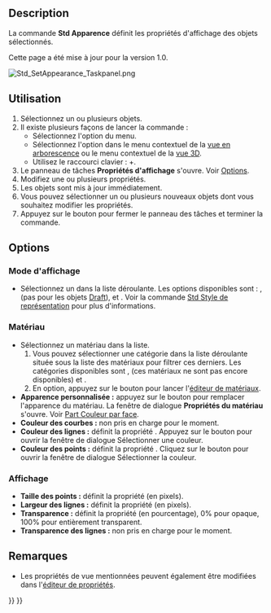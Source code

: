 <languages/>

{{Docnav/fr
|[[Std_SetMaterial/fr|Matériau]]
|[[Std_RandomColor/fr|Couleur aléatoire]]
|[[Std_View_Menu/fr|Menu Affichage]]
|IconL=Std_SetMaterial.svg
|IconR=Std_RandomColor.svg
|IconC=Freecad.svg
}}

{{GuiCommand/fr
|Name=Std SetAppearance
|Name/fr=Std Apparence
|MenuLocation=Affichage → Définir l'apparence...
|Workbenches=[[Material_Workbench/fr|Material]], [[Part_Workbench/fr|Part]], [[PartDesign_Workbench/fr|PartDesign]] et d'autres
|Shortcut={{KEY|Ctrl}}+{{KEY|D}}
|SeeAlso=[[Std_SetMaterial/fr|Std Matériau]], [[Part_ColorPerFace/fr|Part Couleur par face]]
}}

==Description==

La commande '''Std Apparence''' définit les propriétés d'affichage des objets sélectionnés.

Cette page a été mise à jour pour la version 1.0.

[[Image:Std_SetAppearance_Taskpanel.png]]
{{Caption|Le panneau des propriétés d'affichage}}

<span id="Usage"></span>
==Utilisation==

# Sélectionnez un ou plusieurs objets.
# Il existe plusieurs façons de lancer la commande :
#* Sélectionnez l'option {{MenuCommand|Affichage → [[Image:Std_SetAppearance.svg|16px]] Définir l'apparence...}} du menu.
#* Sélectionnez l'option {{MenuCommand|[[Image:Std_SetAppearance.svg|16px]] Définir l'apparence...}} dans le menu contextuel de la [[Tree_view/fr|vue en arborescence]] ou le menu contextuel de la [[3D_view/fr|vue 3D]].
#* Utilisez le raccourci clavier : {{KEY|Ctrl}}+{{KEY|D}}.
# Le panneau de tâches '''Propriétés d'affichage''' s'ouvre. Voir [[#Options|Options]].
# Modifiez une ou plusieurs propriétés.
# Les objets sont mis à jour immédiatement.
# Vous pouvez sélectionner un ou plusieurs nouveaux objets dont vous souhaitez modifier les propriétés.
# Appuyez sur le bouton {{Button|Fermer}} pour fermer le panneau des tâches et terminer la commande.

==Options==

<span id="Viewing_mode"></span>
===Mode d'affichage===

* Sélectionnez un {{PropertyView|Mode d'affichage}}  dans la liste déroulante. Les options disponibles sont : {{Value|Filaire ombré}}, {{Value|Ombré}} (pas pour les objets [[Draft_Workbench/fr|Draft]]), {{Value|Filaire}} et {{Value|Points}}. Voir la commande [[Std_DrawStyle/fr|Std Style de représentation]] pour plus d'informations.

<span id="Material"></span>
===Matériau===

* Sélectionnez un matériau dans la liste.
*# Vous pouvez sélectionner une catégorie dans la liste déroulante située sous la liste des matériaux pour filtrer ces derniers. Les catégories disponibles sont {{Value|Apparences de base}}, {{Value|Apparences des textures}} (ces matériaux ne sont pas encore disponibles) et {{Value|Tous les matériaux}}.
*# En option, appuyez sur le bouton {{Button|Lancer l'éditeur}} pour lancer l'[[Material_Edit/fr|éditeur de matériaux]].
* '''Apparence personnalisée :''' appuyez sur le bouton {{Button|...}} pour remplacer l'apparence du matériau. La fenêtre de dialogue '''Propriétés du matériau''' s'ouvre. Voir [[Part_ColorPerFace/fr#Utilisation|Part Couleur par face]].
* '''Couleur des courbes :''' non pris en charge pour le moment.
* '''Couleur des lignes :''' définit la propriété {{PropertyView|Line Color}}. Appuyez sur le bouton pour ouvrir la fenêtre de dialogue Sélectionner une couleur.
* '''Couleur des points :''' définit la propriété {{PropertyView|Point Color}}. Cliquez sur le bouton pour ouvrir la fenêtre de dialogue Sélectionner la couleur.

<span id="Display"></span>
===Affichage===

* '''Taille des points :''' définit la propriété {{PropertyView|Point Size}} (en pixels).
* '''Largeur des lignes :''' définit la propriété {{PropertyView|Line Width}} (en pixels).
* '''Transparence :''' définit la propriété {{PropertyView|Transparency}} (en pourcentage), 0% pour opaque, 100% pour entièrement transparent.
* '''Transparence des lignes :''' non pris en charge pour le moment.

<span id="Notes"></span>
==Remarques==

* Les propriétés de vue mentionnées peuvent également être modifiées dans  l'[[Property_editor/fr|éditeur de propriétés]].


{{Docnav/fr
|[[Std_SetMaterial/fr|Matériau]]
|[[Std_RandomColor/fr|Couleur aléatoire]]
|[[Std_View_Menu/fr|Menu Affichage]]
|IconL=Std_SetMaterial.svg
|IconR=Std_RandomColor.svg
|IconC=Freecad.svg
}}

{{Std_Base_navi{{#translation:}}}}
{{Userdocnavi{{#translation:}}}}